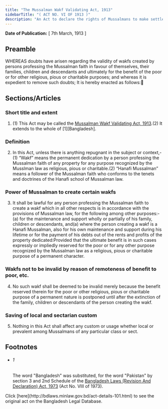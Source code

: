 ```yaml
---
title: "The Mussalman Wakf Validating Act, 1913"
sidebarTitle: "( ACT NO. VI OF 1913 )"
description: "An Act to declare the rights of Mussalmans to make settlements of property by way of “wakf” in favour of their families, children and descendants."
---
```


**Date of Publication:** [ 7th March, 1913 ]

## Preamble

WHEREAS doubts have arisen regarding the validity of wakfs created by persons professing the Mussalman faith in favour of themselves, their families, children and descendants and ultimately for the benefit of the poor or for other religious, pious or charitable purposes; and whereas it is expedient to remove such doubts; It is hereby enacted as follows:

## Sections/Articles

### Short title and extent

1. (1) This Act may be called the [Mussalman Wakf Validating Act, 1913](/laws/volume-6/act-101 "Mussalman Wakf Validating Act, 1913").(2) It extends to the whole of [1][Bangladesh].

### Definition

2. In this Act, unless there is anything repugnant in the subject or context,-(1) “Wakf” means the permanent dedication by a person professing the Mussalman faith of any property for any purpose recognized by the Musslman law as religious, pious or charitable.(2) “Hanafi Mussalman” means a follower of the Mussalman faith who conforms to the tenets and doctrines of the Hanafi school of Mussalman law.

### Power of Mussalman to create certain wakfs

3. It shall be lawful for any person professing the Mussalman faith to create a wakf which in all other respects is in accordance with the provisions of Mussalman law, for the following among other purposes:-(a) for the maintenance and support wholly or partially of his family, children or descendants, and(a) where the person creating a wakf is a Hanafi Mussalman, also for his own maintenance and support during his lifetime or for the payment of his debts out of the rents and profits of the property dedicated:Provided that the ultimate benefit is in such cases expressly or impliedly reserved for the poor or for any other purpose recognized by the Mussalman law as a religious, pious or charitable purpose of a permanent character.

### Wakfs not to be invalid by reason of remoteness of benefit to poor, etc.

4. No such wakf shall be deemed to be invalid merely because the benefit reserved therein for the poor or other religious, pious or charitable purpose of a permanent nature is postponed until after the extinction of the family, children or descendants of the person creating the wakf.

### Saving of local and sectarian custom

5. Nothing in this Act shall affect any custom or usage whether local or prevalent among Mussalmans of any particular class or sect.

## Footnotes

- ###### 1

  The word "Bangladesh" was substituted, for the word "Pakistan" by section 3 and 2nd Schedule of the [Bangladesh Laws (Revision And Declaration) Act, 1973](/laws/volume-17/act-430 "Bangladesh Laws (Revision And Declaration) Act, 1973") (Act No. VIII of 1973).

<Note>
  Click [here](http://bdlaws.minlaw.gov.bd/act-details-101.html) to see the original act on the Bangladesh Legal Database.
</Note>
